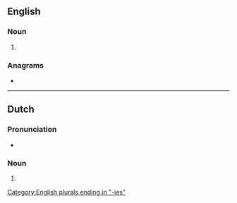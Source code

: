 ==English==

===Noun===
{{head|en|noun form}}

# {{plural of|en|seminary}}

===Anagrams===
* {{anagrams|en|a=aeeiimnrss|Messierian|Namierises|namierises|semainiers|siramesine}}

[[Category:English plurals ending in "-ies"]]

----

==Dutch==

===Pronunciation===
* {{audio|nl|Nl-seminaries.ogg|Audio}}

===Noun===
{{head|nl|noun plural form}}

# {{plural of|nl|seminarie}}